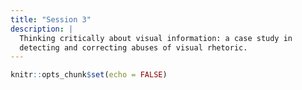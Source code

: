```yaml
---
title: "Session 3"
description: |
  Thinking critically about visual information: a case study in 
  detecting and correcting abuses of visual rhetoric. 
---
```


```r
knitr::opts_chunk$set(echo = FALSE)
```

